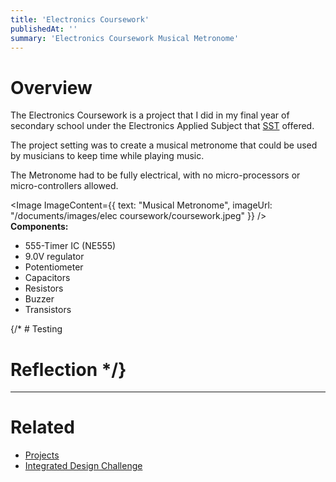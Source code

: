 ```yaml
---
title: 'Electronics Coursework'
publishedAt: ''
summary: 'Electronics Coursework Musical Metronome'
---
```


# Overview
The Electronics Coursework is a project that I did in my final year of secondary school under the Electronics Applied Subject that [SST](/mdx/pages/education) offered.

The project setting was to create a musical metronome that could be used by musicians to keep time while playing music.

The Metronome had to be fully electrical, with no micro-processors or micro-controllers allowed. 

<Image ImageContent={{
    text: "Musical Metronome",
    imageUrl: "/documents/images/elec coursework/coursework.jpeg"
}} />
**Components:**
- 555-Timer IC (NE555)
- 9.0V regulator
- Potentiometer 
- Capacitors
- Resistors
- Buzzer
- Transistors

{/* # Testing

# Reflection */}



---

# Related
- [Projects](/mdx/projects/projects)
- [Integrated Design Challenge](/mdx/projects/integrated-design-challenge)


